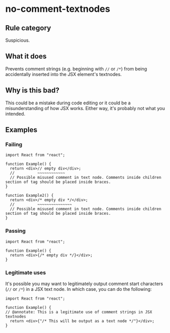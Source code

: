 # no-comment-textnodes

## Rule category

Suspicious.

## What it does

Prevents comment strings (e.g. beginning with `//` or `/*`) from being accidentally inserted into the JSX element's textnodes.

## Why is this bad?

This could be a mistake during code editing or it could be a misunderstanding of how JSX works. Either way, it's probably not what you intended.

## Examples

### Failing

```tsx twoslash
import React from "react";

function Example() {
  return <div>// empty div</div>;
  //          ~~~~~~~~~~~~
  // Possible misused comment in text node. Comments inside children section of tag should be placed inside braces.
}

function Example2() {
  return <div>/* empty div */</div>;
  //          ~~~~~~~~~~~~~~~
  // Possible misused comment in text node. Comments inside children section of tag should be placed inside braces.
}
```

### Passing

```tsx twoslash
import React from "react";

function Example() {
  return <div>{/* empty div */}</div>;
}
```

### Legitimate uses

It's possible you may want to legitimately output comment start characters (`//` or `/*`) in a JSX text node. In which case, you can do the following:

```tsx twoslash
import React from "react";

function Example() {
// @annotate: This is a legitimate use of comment strings in JSX textnodes
  return <div>{"/* This will be output as a text node */"}</div>;
}
```
